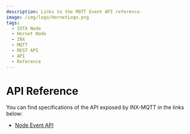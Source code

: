 ```yaml
---
description: Links to the MQTT Event API reference.
image: /img/logo/HornetLogo.png
tags:
  - IOTA Node
  - Hornet Node
  - INX
  - MQTT
  - REST API
  - API
  - Reference
---
```


# API Reference

You can find specifications of the API exposed by INX-MQTT in the links below:

- [Node Event API](https://github.com/iotaledger/tips/blob/main/tips/TIP-0028/tip-0028.md)
